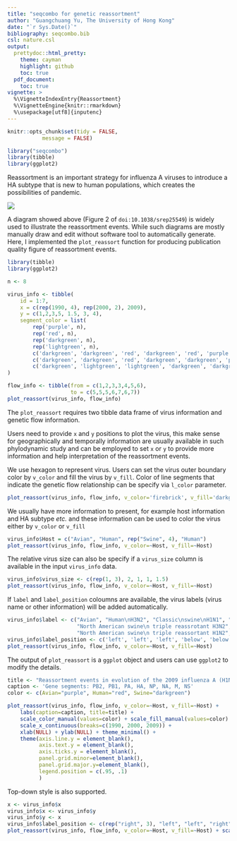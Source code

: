 ```yaml
---
title: "seqcombo for genetic reassortment"
author: "Guangchuang Yu, The University of Hong Kong"
date: "`r Sys.Date()`"
bibliography: seqcombo.bib
csl: nature.csl
output:
  prettydoc::html_pretty:
    theme: cayman
    highlight: github
    toc: true
  pdf_document:
    toc: true
vignette: >
  %\VignetteIndexEntry{Reassortment}
  %\VignetteEngine{knitr::rmarkdown}
  %\usepackage[utf8]{inputenc}
---
```


```r
knitr::opts_chunk$set(tidy = FALSE,
		   message = FALSE)
```


```r
library("seqcombo")
library(tibble)
library(ggplot2)
```


Reassortment is an important strategy for influenza A viruses to introduce a HA
subtype that is new to human populations, which creates the possibilities of
pandemic.


![](figures/srep25549-f2.jpg)

A diagram showed above (Figure 2 of `doi:10.1038/srep25549`) is widely used to
illustrate the reassortment events. While such diagrams are mostly manually draw and
edit without software tool to automatically generate. Here, I implemented the
`plot_reassort` function for producing publication quality figure of
reassortment events.





```r
library(tibble)
library(ggplot2)

n <- 8

virus_info <- tibble(
    id = 1:7,
    x = c(rep(1990, 4), rep(2000, 2), 2009),
    y = c(1,2,3,5, 1.5, 3, 4),
    segment_color = list(
        rep('purple', n),
        rep('red', n),
        rep('darkgreen', n),
        rep('lightgreen', n),
        c('darkgreen', 'darkgreen', 'red', 'darkgreen', 'red', 'purple', 'red', 'purple'),
        c('darkgreen', 'darkgreen', 'red', 'darkgreen', 'darkgreen', 'purple', 'red', 'purple'),
        c('darkgreen', 'lightgreen', 'lightgreen', 'darkgreen', 'darkgreen', 'purple', 'red', 'purple'))
)

flow_info <- tibble(from = c(1,2,3,3,4,5,6),
                    to = c(5,5,5,6,7,6,7))
plot_reassort(virus_info, flow_info)
```

The `plot_reassort` requires two tibble data frame of virus information and
genetic flow information.


Users need to provide `x` and `y` positions to plot the virus, this make sense
for geographically and temporally information are usually available in such
phylodynamic study and can be employed to set `x` or `y` to provide more
information and help interpretation of the reassortment events.

We use hexagon to represent virus. Users can set the virus outer boundary color by `v_color` and fill the virus by
`v_fill`. Color of line segments that indicate the genetic flow relationship can
be specify via `l_color` parameter.

```r
plot_reassort(virus_info, flow_info, v_color='firebrick', v_fill='darkgreen', l_color='steelblue')
```




We usually have more information to present, for example host information and HA
subtype *etc.* and these information can be used to color the virus either by
`v_color` or `v_fill`

```r
virus_info$Host = c("Avian", "Human", rep("Swine", 4), "Human")
plot_reassort(virus_info, flow_info, v_color=~Host, v_fill=~Host)
```


The relative virus size can also be specify if a `virus_size` column is
available in the input `virus_info` data.


```r
virus_info$virus_size <- c(rep(1, 3), 2, 1, 1, 1.5)
plot_reassort(virus_info, flow_info, v_color=~Host, v_fill=~Host)
```

If `label` and `label_position` coloumns are available, the virus labels (virus
name or other information) will be added automatically.


```r
virus_info$label <- c("Avian", "Human\nH3N2", "Classic\nswine\nH1N1", "Eurasian swine",
                      "North American swine\n triple reassrotant H3N2",
                      "North American swine\n triple reassortant H1N2", "2009 Human H1N1")
virus_info$label_position <- c('left', 'left', 'left', 'below', 'below', 'upper', 'below')
plot_reassort(virus_info, flow_info, v_color=~Host, v_fill=~Host)
```


The output of `plot_reassort` is a `ggplot` object and users can use `ggplot2`
to modify the details.

```r
title <- "Reassortment events in evolution of the 2009 influenza A (H1N1) virus"
caption <- 'Gene segments: PB2, PB1, PA, HA, NP, NA, M, NS'
color <- c(Avian="purple", Human="red", Swine="darkgreen")

plot_reassort(virus_info, flow_info, v_color=~Host, v_fill=~Host) +
    labs(caption=caption, title=title) +
    scale_color_manual(values=color) + scale_fill_manual(values=color) +
    scale_x_continuous(breaks=c(1990, 2000, 2009)) +
    xlab(NULL) + ylab(NULL) + theme_minimal() +
    theme(axis.line.y = element_blank(),
          axis.text.y = element_blank(),
          axis.ticks.y = element_blank(),
          panel.grid.minor=element_blank(),
          panel.grid.major.y=element_blank(),
          legend.position = c(.95, .1)
          )
```

Top-down style is also supported.

```r
x <- virus_info$x
virus_info$x <- virus_info$y
virus_info$y <- x
virus_info$label_position <- c(rep("right", 3), "left", "left", "right", "right")
plot_reassort(virus_info, flow_info, v_color=~Host, v_fill=~Host) + scale_y_reverse() + scale_x_continuous(limits=c(0, 5.5))
```


